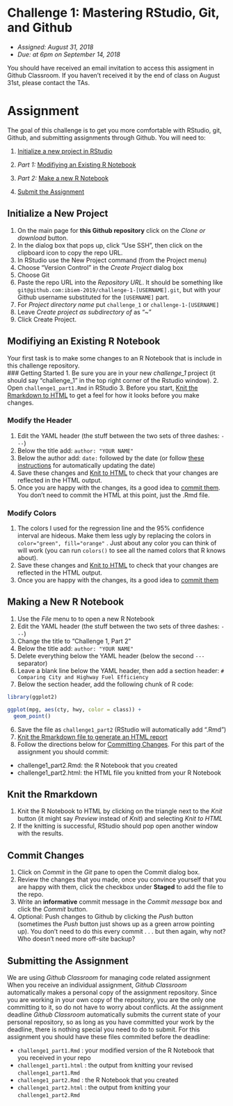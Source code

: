 
# Challenge 1: Mastering RStudio, Git, and Github
- *Assigned: August 31, 2018*
- *Due: at 6pm on September 14, 2018*

You should have received an email invitation to access this assigment in Github Classroom.  If you haven't received it by the end of class on August 31st, please contact the TAs.

# Assignment
The goal of this challenge is to get you more comfortable with RStudio, git, Github, and submitting assignments through Github.  You will need to:

1. [Initialize a new project in RStudio](#initialize-a-new-project)

2. *Part 1:* [Modifiying an Existing R Notebook](#modifiying-an-existing-r-notebook)

3. *Part 2:* [Make a new R Notebook](#making-a-new-r-notebook)

4. [Submit the Assignment](#submitting-the-assignment)

## Initialize a New Project
1. On the main page for **this Github repository** click on the *Clone or download* button.
2. In the dialog box that pops up, click "Use SSH", then click on the clipboard icon to copy the repo URL.
3. In RStudio use the New Project command (from the Project menu)
4. Choose "Version Control" in the *Create Project* dialog box
5. Choose Git
6. Paste the repo URL into the *Repository URL*.  It should be something like `git@github.com:ibiem-2019/challenge-1-[USERNAME].git`, but with your Github username substituted for the `[USERNAME]` part.
7. For *Project directory name* put `challenge_1` or `challenge-1-[USERNAME]`
8. Leave *Create project as subdirectory of* as "~"
9. Click Create Project.

## Modifiying an Existing R Notebook
Your first task is to make some changes to an R Notebook that is include in this challenge repository.  
### Getting Started
1. Be sure you are in your new *challenge_1* project (it should say "challenge_1" in the top right corner of the Rstudio window).
2. Open `challenge1_part1.Rmd` in RStudio
3. Before you start, [Knit the Rmarkdown to HTML](#knit-the-rmarkdown) to get a feel for how it looks before you make changes.

### Modify the Header
1. Edit the YAML header (the stuff between the two sets of three dashes: `---`)
  1. Below the title add: `author: "YOUR NAME"`
  2. Below the author add: `date:` followed by the date (or follow [these instructions](https://stackoverflow.com/a/23529410) for automatically updating the date)
2. Save these changes and [Knit to HTML](#knit-the-rmarkdown) to check that your changes are reflected in the HTML output.
3. Once you are happy with the changes, its a good idea to [commit them](#commit-changes).  You don't need to commit the HTML at this point, just the .Rmd file.

### Modify Colors
1. The colors I used for the regression line and the 95% confidence interval are hideous. Make them less ugly by replacing the colors in `color="green", fill="orange"` .  Just about any color you can think of will work (you can run `colors()` to see all the named colors that R knows about).
2. Save these changes and [Knit to HTML](#knit-the-rmarkdown) to check that your changes are reflected in the HTML output.
3. Once you are happy with the changes, its a good idea to [commit them](#commit-changes)

## Making a New R Notebook
1. Use the *File* menu to to open a new R Notebook
2. Edit the YAML header (the stuff between the two sets of three dashes: `---`)
  1. Change the title to "Challenge 1, Part 2"
  2. Below the title add: `author: "YOUR NAME"`
3. Delete everything below the YAML header (below the second `---` separator)
4. Leave a blank line below the YAML header, then add a section header: `# Comparing City and Highway Fuel Efficiency`
5. Below the section header, add the following chunk of R code:
```r
library(ggplot2)

ggplot(mpg, aes(cty, hwy, color = class)) + 
  geom_point()
```
6. Save the file as `challenge1_part2` (RStudio will automatically add ".Rmd") 
7. [Knit the Rmarkdown file to generate an HTML report](#knit-the-rmarkdown)
9. Follow the directions below for [Committing Changes](#commit-changes).  For this part of the assignment you should commit:
  - challenge1_part2.Rmd: the R Notebook that you created
  - challenge1_part2.html: the HTML file you knitted from your R Notebook

## Knit the Rmarkdown
1. Knit the R Notebook to HTML by clicking on the triangle next to the *Knit* button (it might say *Preview* instead of *Knit*) and selecting *Knit to HTML*
2. If the knitting is successful, RStudio should pop open another window with the results.

## Commit Changes
1. Click on *Commit* in the *Git* pane to open the Commit dialog box.
2. Review the changes that you made, once you convince yourself that you are happy with them, click the checkbox under **Staged** to add the file to the repo.
3. Write an **informative** commit message in the *Commit message* box and click the *Commit* button.
4. Optional: Push changes to Github by clicking the *Push* button (sometimes the *Push* button just shows up as a green arrow pointing up). You don't need to do this every commit . . . but then again, why not? Who doesn't need more off-site backup?

## Submitting the Assignment
We are using *Github Classroom* for managing code related assignment  When you receive an individual assignment, *Github Classroom* automatically makes a personal copy of the assignment repository.  Since you are working in your own copy of the repository, you are the only one committing to it, so do not have to worry about conflicts.  At the assignment deadline *Github Classroom*  automatically submits the current state of your personal repository, so as long as you have committed your work by the deadline, there is nothing special you need to do to submit.  For this assignment you should have these files commited before the deadline:

- `challenge1_part1.Rmd` : your modified version of the R Notebook that you received in your repo
- `challenge1_part1.html` : the output from knitting your revised `challenge1_part1.Rmd`
- `challenge1_part2.Rmd` : the R Notebook that you created
- `challenge1_part2.html` : the output from knitting your `challenge1_part2.Rmd`

